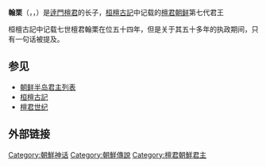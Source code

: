 {{Infobox Korean name
|hangul=한율 단군
|hanja=翰栗
|rr=Hanyul
|mr=Hanyul
}}
'''翰栗'''（{{lang|ko|한율 단군}}，{{lang|ko|翰栗檀君}}，{{bd|前2047年||前1993年}}）是[[逹門檀君|逹門檀君]]的长子，[[桓檀古記|桓檀古記]]中记载的[[檀君朝鲜|檀君朝鲜]]第七代君王

桓檀古記中记载七世檀君翰栗在位五十四年，但是关于其五十多年的执政期间，只有一句话被提及。

{{quote|甲寅元年（紀元287年） 丁未五十四年（紀元340年）帝崩于西翰立}}

==参见==
*[[朝鲜半岛君主列表|朝鲜半岛君主列表]]
*[[桓檀古記|桓檀古記]]
*[[檀君世纪|檀君世纪]]
==外部链接==
{{wikisource|桓檀古記|《桓檀古記 檀 君 世 紀》}}
{{start box}}
{{succession box|
 before= [[达门|达门]]|
 title=[[檀君朝鲜|檀君朝鲜]]君王|
 after=[[于西翰|于西翰]]|
 years=[[2047_BC|2047 BC]] – [[1993_BC|1993 BC]]
}}

[[Category:朝鮮神话|Category:朝鮮神话]]
[[Category:朝鮮傳說|Category:朝鮮傳說]]
[[Category:檀君朝鮮君主|Category:檀君朝鮮君主]]